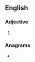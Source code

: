 ==English==

===Adjective===
{{head|en|adjective comparative form}}

# {{en-comparative of|creamy}}

===Anagrams===
* {{anagrams|en|a=aceeimrr|rearmice|recamier}}